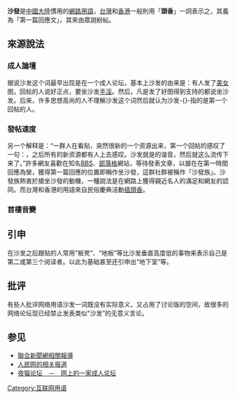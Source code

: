 '''沙發'''是[[中國大陸|中國大陸]]慣用的[[網路用語|網路用語]]，[[台灣|台灣]]和[[香港|香港]]一般則用「'''頭香'''」一詞表示之，其義為「第一篇回應文」，其來由眾說紛紜。

==來源說法==
===成人論壇===
{{original research|date=2012年7月}}
{{Unreferencedsect|time=2012-11-12T05:38:57+00:00}}
据说沙发这个词最早出现是在一个成人论坛，基本上沙发的由来是：有人发了[[美女|美女]]图，回帖的人说好正点，要坐沙发[[手淫|手淫]]。然后，凡是发了好图得到支持的都说坐沙发。后来，许多思想高尚的人不理解沙发这个词然后就认为沙发-{}-指的是第一个回帖的人。

===發帖速度===
另一个解释是：“一群人在看贴，突然很新的一个资源出来，第一个回帖的感叹了一句：{{lang|en|so fast}}，之后所有的新资源都有人上去感叹{{lang|en|so fast}}。沙发就是{{lang|en|so fast}}的谐音，然后就这么流传下来了。”許多網友喜歡在知名[[BBS|BBS]]、[[部落格|部落格]]網站，等待發表文章，以搶在在第一時間回應為榮，獲得第一篇回應的位置即稱作坐沙發，這群社群被稱作「沙發族」。沙發族熱衷於搶坐沙發的動機，一種說法是在網路上獲得親近名人的滿足和網友的認同。而台灣和香港的用語來自民俗慶典活動[[插頭香|插頭香]]。

===首樓音變===
{{Fact|還有一個解釋就是“首發帖”的譯音，因為論壇的回帖都是以樓作單位，為了辨別第几個回帖的訪客，都回講是几樓的訪客，如果是第一個回帖的人，為了分別跟發表者搞混，都會稱之為“首發”，再後來就演變成譯音的“沙發”。|time=2008-11-05T17:10:50+00:00}}<!-- 本模板調用由 {{subst:Fact/auto|還有一個解釋就是“首發帖”的譯音，因為論壇的回帖都是以樓作單位，為了辨別第几個回帖的訪客，都回講是几樓的訪客，如果是第一個回帖的人，為了分別跟發表者搞混，都會稱之為“首發”，再後來就演變成譯音的“沙發”。}} 自動產生 -->

==引申==
在沙发之后跟贴的人常用“板凳”、“地板”等比沙发垂直高度低的事物来表示自己是第二或第三个阅读者。以此为基础甚至还引申出“地下室”等。

==批评==
有些人批评网络用语沙发一词既没有实际意义，又占用了讨论版的空间，故很多的网络论坛现已经禁止发表类似“沙发”的无意义言论。

==参见==
*[https://web.archive.org/web/20070927191949/http://www.twbbs.net.tw/1004863.html 聯合新聞網相關報導]
*[http://it.people.com.cn/GB/42891/42894/4593514.html 人民网的相关报道 ] {{Wayback|url=http://it.people.com.cn/GB/42891/42894/4593514.html |date=20160304054326 }}
*[http://nightcat.cc/ 夜猫论坛　－　网上的一家成人论坛] {{Wayback|url=http://nightcat.cc/ |date=20120702142802 }}
{{Internet-stub}}
[[Category:互联网用语|Category:互联网用语]]
